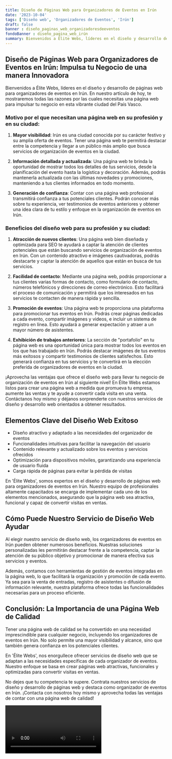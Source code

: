 ```yaml
---
title: Diseño de Páginas Web para Organizadores de Eventos en Irún
date: '2023-10-04'
tags: ['Diseño web', 'Organizadores de Eventos', 'Irún']
draft: false
banner : diseño_paginas_web_organizadoresdeeventos
fondoBanner : diseño_pagina_web_irún
summary: Bienvenidos a Élite Webs, líderes en el diseño y desarrollo de páginas web para organizadores de eventos en Irún. En nuestro artículo de hoy, te mostraremos todas las razones por las cuales necesitas una página web para impulsar tu negocio en esta vibrante ciudad del País Vasco.
---
```


## Diseño de Páginas Web para Organizadores de Eventos en Irún: Impulsa tu Negocio de una manera Innovadora

Bienvenidos a Élite Webs, líderes en el diseño y desarrollo de páginas web para organizadores de eventos en Irún. En nuestro artículo de hoy, te mostraremos todas las razones por las cuales necesitas una página web para impulsar tu negocio en esta vibrante ciudad del País Vasco.

### Motivo por el que necesitan una página web en su profesión y en su ciudad:

1. **Mayor visibilidad**: Irún es una ciudad conocida por su carácter festivo y su amplia oferta de eventos. Tener una página web te permitirá destacar entre la competencia y llegar a un público más amplio que busca servicios de organización de eventos en la ciudad.

2. **Información detallada y actualizada**: Una página web te brinda la oportunidad de mostrar todos los detalles de tus servicios, desde la planificación del evento hasta la logística y decoración. Además, podrás mantenerla actualizada con las últimas novedades y promociones, manteniendo a tus clientes informados en todo momento.

3. **Generación de confianza**: Contar con una página web profesional transmitirá confianza a tus potenciales clientes. Podrán conocer más sobre tu experiencia, ver testimonios de eventos anteriores y obtener una idea clara de tu estilo y enfoque en la organización de eventos en Irún.

### Beneficios del diseño web para su profesión y su ciudad:

1. **Atracción de nuevos clientes**: Una página web bien diseñada y optimizada para SEO te ayudará a captar la atención de clientes potenciales que están buscando servicios de organización de eventos en Irún. Con un contenido atractivo e imágenes cautivadoras, podrás destacarte y captar la atención de aquellos que están en busca de tus servicios.

2. **Facilidad de contacto**: Mediante una página web, podrás proporcionar a tus clientes varias formas de contacto, como formulario de contacto, números telefónicos y direcciones de correo electrónico. Esto facilitará el proceso de comunicación y permitirá que los interesados en tus servicios te contacten de manera rápida y sencilla.

3. **Promoción de eventos**: Una página web te proporciona una plataforma para promocionar tus eventos en Irún. Podrás crear páginas dedicadas a cada evento, compartir imágenes y videos, e incluir un sistema de registro en línea. Esto ayudará a generar expectación y atraer a un mayor número de asistentes.

4. **Exhibición de trabajos anteriores**: La sección de "portafolio" en tu página web es una oportunidad única para mostrar todos los eventos en los que has trabajado en Irún. Podrás destacar imágenes de tus eventos más exitosos y compartir testimonios de clientes satisfechos. Esto generará confianza en tus servicios y te convertirá en la elección preferida de organizadores de eventos en la ciudad.

¡Aprovecha las ventajas que ofrece el diseño web para llevar tu negocio de organización de eventos en Irún al siguiente nivel! En Élite Webs estamos listos para crear una página web a medida que promueva tu empresa, aumente las ventas y te ayude a convertir cada visita en una venta. Contáctanos hoy mismo y déjanos sorprenderte con nuestros servicios de diseño y desarrollo web orientados a obtener resultados.

<GifSeo />

<Cta />

## Elementos Clave del Diseño Web Exitoso

- Diseño atractivo y adaptado a las necesidades del organizador de eventos
- Funcionalidades intuitivas para facilitar la navegación del usuario
- Contenido relevante y actualizado sobre los eventos y servicios ofrecidos
- Optimización para dispositivos móviles, garantizando una experiencia de usuario fluida
- Carga rápida de páginas para evitar la pérdida de visitas

En 'Élite Webs', somos expertos en el diseño y desarrollo de páginas web para organizadores de eventos en Irún. Nuestro equipo de profesionales altamente capacitados se encarga de implementar cada uno de los elementos mencionados, asegurando que la página web sea atractiva, funcional y capaz de convertir visitas en ventas.

## Cómo Puede Nuestro Servicio de Diseño Web Ayudar

Al elegir nuestro servicio de diseño web, los organizadores de eventos en Irún pueden obtener numerosos beneficios. Nuestras soluciones personalizadas les permitirán destacar frente a la competencia, captar la atención de su público objetivo y promocionar de manera efectiva sus servicios y eventos.

Además, contamos con herramientas de gestión de eventos integradas en la página web, lo que facilitará la organización y promoción de cada evento. Ya sea para la venta de entradas, registro de asistentes o difusión de información relevante, nuestra plataforma ofrece todas las funcionalidades necesarias para un proceso eficiente.

## Conclusión: La Importancia de una Página Web de Calidad

Tener una página web de calidad se ha convertido en una necesidad imprescindible para cualquier negocio, incluyendo los organizadores de eventos en Irún. No solo permite una mayor visibilidad y alcance, sino que también genera confianza en los potenciales clientes.

En 'Élite Webs', nos enorgullece ofrecer servicios de diseño web que se adaptan a las necesidades específicas de cada organizador de eventos. Nuestro enfoque se basa en crear páginas web atractivas, funcionales y optimizadas para convertir visitas en ventas.

No dejes que tu competencia te supere. Contrata nuestros servicios de diseño y desarrollo de páginas web y destaca como organizador de eventos en Irún. ¡Contacta con nosotros hoy mismo y aprovecha todas las ventajas de contar con una página web de calidad!

<Video />

<CtaBot job='Organizadores de Eventos' city='Irún'/>

<Gmaps query='Irún+españa+maps' />